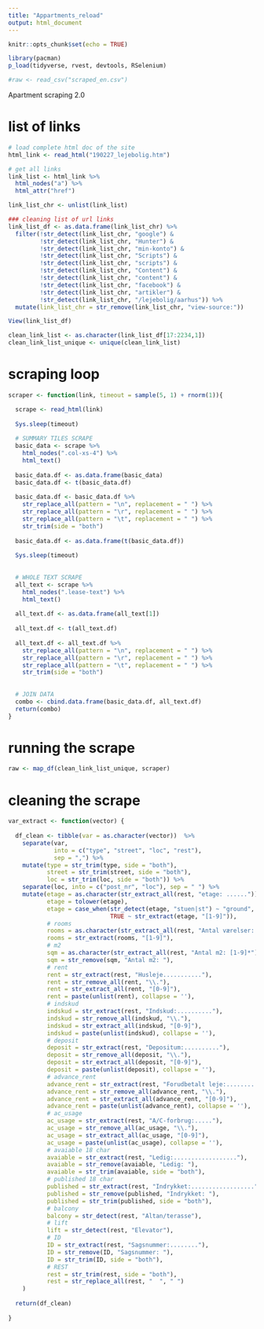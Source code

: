```yaml
---
title: "Appartments_reload"
output: html_document
---
```


```r
knitr::opts_chunk$set(echo = TRUE)

library(pacman)
p_load(tidyverse, rvest, devtools, RSelenium)

#raw <- read_csv("scraped_en.csv")
```


Apartment scraping 2.0

# list of links
```r
# load complete html doc of the site
html_link <- read_html("190227_lejebolig.htm")

# get all links
link_list <- html_link %>%
  html_nodes("a") %>%
  html_attr("href")

link_list_chr <- unlist(link_list)

### cleaning list of url links
link_list_df <- as.data.frame(link_list_chr) %>%
  filter(!str_detect(link_list_chr, "google") &
         !str_detect(link_list_chr, "Hunter") &
         !str_detect(link_list_chr, "min-konto") &
         !str_detect(link_list_chr, "Scripts") &
         !str_detect(link_list_chr, "scripts") &
         !str_detect(link_list_chr, "Content") &
         !str_detect(link_list_chr, "content") &
         !str_detect(link_list_chr, "facebook") &
         !str_detect(link_list_chr, "artikler") &
         !str_detect(link_list_chr, "/lejebolig/aarhus")) %>%
  mutate(link_list_chr = str_remove(link_list_chr, "view-source:"))

View(link_list_df)

clean_link_list <- as.character(link_list_df[17:2234,1])
clean_link_list_unique <- unique(clean_link_list)
```

# scraping loop
```r
scraper <- function(link, timeout = sample(5, 1) + rnorm(1)){

  scrape <- read_html(link)
  
  Sys.sleep(timeout)
  
  # SUMMARY TILES SCRAPE
  basic_data <- scrape %>%
    html_nodes(".col-xs-4") %>%
    html_text()
  
  basic_data.df <- as.data.frame(basic_data)
  basic_data.df <- t(basic_data.df)
  
  basic_data.df <- basic_data.df %>%
    str_replace_all(pattern = "\n", replacement = " ") %>%
    str_replace_all(pattern = "\r", replacement = " ") %>%
    str_replace_all(pattern = "\t", replacement = " ") %>%
    str_trim(side = "both")
  
  basic_data.df <- as.data.frame(t(basic_data.df))
  
  Sys.sleep(timeout)
  
  
  # WHOLE TEXT SCRAPE
  all_text <- scrape %>%
    html_nodes(".lease-text") %>%
    html_text()
  
  all_text.df <- as.data.frame(all_text[1])
  
  all_text.df <- t(all_text.df)
  
  all_text.df <- all_text.df %>%
    str_replace_all(pattern = "\n", replacement = " ") %>%
    str_replace_all(pattern = "\r", replacement = " ") %>%
    str_replace_all(pattern = "\t", replacement = " ") %>%
    str_trim(side = "both")
  
  
  # JOIN DATA
  combo <- cbind.data.frame(basic_data.df, all_text.df)
  return(combo)
}
```

# running the scrape
```r
raw <- map_df(clean_link_list_unique, scraper)
```

# cleaning the scrape
```r
var_extract <- function(vector) {
  
  df_clean <- tibble(var = as.character(vector))  %>%
    separate(var, 
             into = c("type", "street", "loc", "rest"), 
             sep = ",") %>%
    mutate(type = str_trim(type, side = "both"),
           street = str_trim(street, side = "both"),
           loc = str_trim(loc, side = "both")) %>%
    separate(loc, into = c("post_nr", "loc"), sep = " ") %>%
    mutate(etage = as.character(str_extract_all(rest, "etage: ......")),
           etage = tolower(etage),
           etage = case_when(str_detect(etage, "stuen|st") ~ "ground",
                             TRUE ~ str_extract(etage, "[1-9]")),
           # rooms
           rooms = as.character(str_extract_all(rest, "Antal værelser: [1-9]")),
           rooms = str_extract(rooms, "[1-9]"),
           # m2
           sqm = as.character(str_extract_all(rest, "Antal m2: [1-9]*")),
           sqm = str_remove(sqm, "Antal m2: "),
           # rent
           rent = str_extract(rest, "Husleje..........."),
           rent = str_remove_all(rent, "\\."),
           rent = str_extract_all(rent, "[0-9]"),
           rent = paste(unlist(rent), collapse = ''),
           # indskud
           indskud = str_extract(rest, "Indskud:.........."),
           indskud = str_remove_all(indskud, "\\."),
           indskud = str_extract_all(indskud, "[0-9]"),
           indskud = paste(unlist(indskud), collapse = ''),
           # deposit
           deposit = str_extract(rest, "Depositum:.........."),
           deposit = str_remove_all(deposit, "\\."),
           deposit = str_extract_all(deposit, "[0-9]"),
           deposit = paste(unlist(deposit), collapse = ''),
           # advance_rent
           advance_rent = str_extract(rest, "Forudbetalt leje:.........."),
           advance_rent = str_remove_all(advance_rent, "\\."),
           advance_rent = str_extract_all(advance_rent, "[0-9]"),
           advance_rent = paste(unlist(advance_rent), collapse = ''),
           # ac_usage
           ac_usage = str_extract(rest, "A/C-forbrug:....."),
           ac_usage = str_remove_all(ac_usage, "\\."),
           ac_usage = str_extract_all(ac_usage, "[0-9]"),
           ac_usage = paste(unlist(ac_usage), collapse = ''),
           # avaiable 18 char
           avaiable = str_extract(rest, "Ledig:.................."),
           avaiable = str_remove(avaiable, "Ledig: "),
           avaiable = str_trim(avaiable, side = "both"),
           # published 18 char
           published = str_extract(rest, "Indrykket:.................."),
           published = str_remove(published, "Indrykket: "),
           published = str_trim(published, side = "both"),
           # balcony
           balcony = str_detect(rest, "Altan/terasse"),
           # lift
           lift = str_detect(rest, "Elevator"),
           # ID
           ID = str_extract(rest, "Sagsnummer:........"),
           ID = str_remove(ID, "Sagsnummer: "),
           ID = str_trim(ID, side = "both"),
           # REST
           rest = str_trim(rest, side = "both"),
           rest = str_replace_all(rest, "  ", " ")
    )
  
  return(df_clean)
  
}
```

